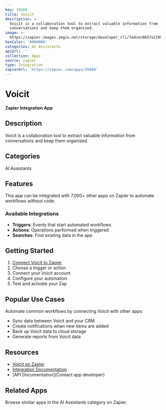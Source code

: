 ```yaml
---
key: 39460
title: Voicit
description: >-
  Voicit is a collaboration tool to extract valuable information from
  conversations and keep them organized.
image: >-
  https://zapier-images.imgix.net/storage/developer_cli/7adcec0657a1199019d8799dd36aa454.png?auto=format%2Ccompress&ixlib=python-3.0.0&q=50
hexColor: '#000000'
categories: AI Assistants
apiUrl: ''
collection: Apps
source: zapier
type: Integration
zapierUrl: 'https://zapier.com/apps/39460'
---
```

# Voicit

**Zapier Integration App**

## Description

Voicit is a collaboration tool to extract valuable information from conversations and keep them organized.

## Categories

AI Assistants

## Features

This app can be integrated with 7,000+ other apps on Zapier to automate workflows without code.

### Available Integrations

- **Triggers**: Events that start automated workflows
- **Actions**: Operations performed when triggered
- **Searches**: Find existing data in the app

## Getting Started

1. [Connect Voicit to Zapier](https://zapier.com/apps/39460)
2. Choose a trigger or action
3. Connect your Voicit account
4. Configure your automation
5. Test and activate your Zap

## Popular Use Cases

Automate common workflows by connecting Voicit with other apps:

- Sync data between Voicit and your CRM
- Create notifications when new items are added
- Back up Voicit data to cloud storage
- Generate reports from Voicit data

## Resources

- [Voicit on Zapier](https://zapier.com/apps/39460)
- [Integration Documentation](https://zapier.com/apps/39460/integrations)
- [API Documentation](Contact app developer)

## Related Apps

Browse similar apps in the AI Assistants category on Zapier.
